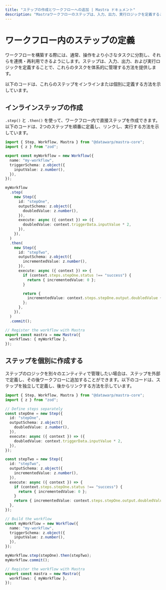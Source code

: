 ```yaml
---
title: "ステップの作成とワークフローへの追加 | Mastra ドキュメント"
description: "Mastraワークフローのステップは、入力、出力、実行ロジックを定義することで、操作を管理するための構造化された方法を提供します。"
---
```


# ワークフロー内のステップの定義

ワークフローを構築する際には、通常、操作をより小さなタスクに分割し、それらを連携・再利用できるようにします。ステップは、入力、出力、および実行ロジックを定義することで、これらのタスクを体系的に管理する方法を提供します。

以下のコードは、これらのステップをインラインまたは個別に定義する方法を示しています。

## インラインステップの作成

`.step()` と `.then()` を使って、ワークフロー内で直接ステップを作成できます。以下のコードは、2つのステップを順番に定義し、リンクし、実行する方法を示しています。

```typescript showLineNumbers filename="src/mastra/workflows/index.ts" copy
import { Step, Workflow, Mastra } from "@datawarp/mastra-core";
import { z } from "zod";

export const myWorkflow = new Workflow({
  name: "my-workflow",
  triggerSchema: z.object({
    inputValue: z.number(),
  }),
});

myWorkflow
  .step(
    new Step({
      id: "stepOne",
      outputSchema: z.object({
        doubledValue: z.number(),
      }),
      execute: async ({ context }) => ({
        doubledValue: context.triggerData.inputValue * 2,
      }),
    }),
  )
  .then(
    new Step({
      id: "stepTwo",
      outputSchema: z.object({
        incrementedValue: z.number(),
      }),
      execute: async ({ context }) => {
        if (context.steps.stepOne.status !== "success") {
          return { incrementedValue: 0 };
        }

        return {
          incrementedValue: context.steps.stepOne.output.doubledValue + 1,
        };
      },
    }),
  )
  .commit();

// Register the workflow with Mastra
export const mastra = new Mastra({
  workflows: { myWorkflow },
});
```

## ステップを個別に作成する

ステップのロジックを別々のエンティティで管理したい場合は、ステップを外部で定義し、その後ワークフローに追加することができます。以下のコードは、ステップを独立して定義し、後からリンクする方法を示しています。

```typescript showLineNumbers filename="src/mastra/workflows/index.ts" copy
import { Step, Workflow, Mastra } from "@datawarp/mastra-core";
import { z } from "zod";

// Define steps separately
const stepOne = new Step({
  id: "stepOne",
  outputSchema: z.object({
    doubledValue: z.number(),
  }),
  execute: async ({ context }) => ({
    doubledValue: context.triggerData.inputValue * 2,
  }),
});

const stepTwo = new Step({
  id: "stepTwo",
  outputSchema: z.object({
    incrementedValue: z.number(),
  }),
  execute: async ({ context }) => {
    if (context.steps.stepOne.status !== "success") {
      return { incrementedValue: 0 };
    }
    return { incrementedValue: context.steps.stepOne.output.doubledValue + 1 };
  },
});

// Build the workflow
const myWorkflow = new Workflow({
  name: "my-workflow",
  triggerSchema: z.object({
    inputValue: z.number(),
  }),
});

myWorkflow.step(stepOne).then(stepTwo);
myWorkflow.commit();

// Register the workflow with Mastra
export const mastra = new Mastra({
  workflows: { myWorkflow },
});
```
